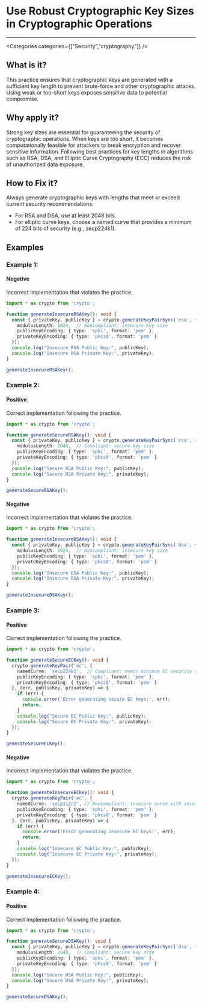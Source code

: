 

# Use Robust Cryptographic Key Sizes in Cryptographic Operations

<Severity severity={SeverityLevels.CRITICAL} />

---

<Categories categories={["Security","cryptography"]} />

## What is it?
This practice ensures that cryptographic keys are generated with a sufficient key length to prevent brute-force and other cryptographic attacks. Using weak or too-short keys exposes sensitive data to potential compromise.

## Why apply it?
Strong key sizes are essential for guaranteeing the security of cryptographic operations. When keys are too short, it becomes computationally feasible for attackers to break encryption and recover sensitive information. Following best practices for key lengths in algorithms such as RSA, DSA, and Elliptic Curve Cryptography (ECC) reduces the risk of unauthorized data exposure.

## How to Fix it?
Always generate cryptographic keys with lengths that meet or exceed current security recommendations:
- For RSA and DSA, use at least 2048 bits.
- For elliptic curve keys, choose a named curve that provides a minimum of 224 bits of security (e.g., secp224k1).

## Examples

### Example 1:

<!-- #example -->

#### Negative

<!-- #example_negative_description -->
Incorrect implementation that violates the practice.

<!-- #example_negative_code -->
```ts
import * as crypto from 'crypto';

function generateInsecureRSAKey(): void {
  const { privateKey, publicKey } = crypto.generateKeyPairSync('rsa', {
    modulusLength: 1024,  // Noncompliant: insecure key size
    publicKeyEncoding: { type: 'spki', format: 'pem' },
    privateKeyEncoding: { type: 'pkcs8', format: 'pem' }
  });
  console.log("Insecure RSA Public Key:", publicKey);
  console.log("Insecure RSA Private Key:", privateKey);
}

generateInsecureRSAKey();
```

### Example 2:

<!-- #example -->

#### Positive

<!-- #example_positive_description -->
Correct implementation following the practice.

<!-- #example_positive_code -->
```ts
import * as crypto from 'crypto';

function generateSecureRSAKey(): void {
  const { privateKey, publicKey } = crypto.generateKeyPairSync('rsa', {
    modulusLength: 2048,  // Compliant: secure key size
    publicKeyEncoding: { type: 'spki', format: 'pem' },
    privateKeyEncoding: { type: 'pkcs8', format: 'pem' }
  });
  console.log("Secure RSA Public Key:", publicKey);
  console.log("Secure RSA Private Key:", privateKey);
}

generateSecureRSAKey();
```

#### Negative

<!-- #example_negative_description -->
Incorrect implementation that violates the practice.

<!-- #example_negative_code -->
```ts
import * as crypto from 'crypto';

function generateInsecureDSAKey(): void {
  const { privateKey, publicKey } = crypto.generateKeyPairSync('dsa', {
    modulusLength: 1024,  // Noncompliant: insecure key size
    publicKeyEncoding: { type: 'spki', format: 'pem' },
    privateKeyEncoding: { type: 'pkcs8', format: 'pem' }
  });
  console.log("Insecure DSA Public Key:", publicKey);
  console.log("Insecure DSA Private Key:", privateKey);
}

generateInsecureDSAKey();
```

### Example 3:

<!-- #example -->

#### Positive

<!-- #example_positive_description -->
Correct implementation following the practice.

<!-- #example_positive_code -->
```ts
import * as crypto from 'crypto';

function generateSecureECKey(): void {
  crypto.generateKeyPair('ec', {
    namedCurve: 'secp224k1',  // Compliant: meets minimum EC security requirements
    publicKeyEncoding: { type: 'spki', format: 'pem' },
    privateKeyEncoding: { type: 'pkcs8', format: 'pem' }
  }, (err, publicKey, privateKey) => {
    if (err) {
      console.error('Error generating secure EC keys:', err);
      return;
    }
    console.log("Secure EC Public Key:", publicKey);
    console.log("Secure EC Private Key:", privateKey);
  });
}

generateSecureECKey();
```

#### Negative

<!-- #example_negative_description -->
Incorrect implementation that violates the practice.

<!-- #example_negative_code -->
```ts
import * as crypto from 'crypto';

function generateInsecureECKey(): void {
  crypto.generateKeyPair('ec', {
    namedCurve: 'secp112r2', // Noncompliant: insecure curve with insufficient key size
    publicKeyEncoding: { type: 'spki', format: 'pem' },
    privateKeyEncoding: { type: 'pkcs8', format: 'pem' }
  }, (err, publicKey, privateKey) => {
    if (err) {
      console.error('Error generating insecure EC keys:', err);
      return;
    }
    console.log("Insecure EC Public Key:", publicKey);
    console.log("Insecure EC Private Key:", privateKey);
  });
}

generateInsecureECKey();
```

### Example 4:

<!-- #example -->

#### Positive

<!-- #example_positive_description -->
Correct implementation following the practice.

<!-- #example_positive_code -->
```ts
import * as crypto from 'crypto';

function generateSecureDSAKey(): void {
  const { privateKey, publicKey } = crypto.generateKeyPairSync('dsa', {
    modulusLength: 2048,  // Compliant: secure key size
    publicKeyEncoding: { type: 'spki', format: 'pem' },
    privateKeyEncoding: { type: 'pkcs8', format: 'pem' }
  });
  console.log("Secure DSA Public Key:", publicKey);
  console.log("Secure DSA Private Key:", privateKey);
}

generateSecureDSAKey();
```